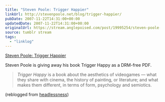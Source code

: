 ```yaml
---
title: "Steven Poole: Trigger Happier"
linkUrl: http://stevenpoole.net/blog/trigger-happier/
pubDate: 2007-11-22T14:31:00+00:00
updatedDate: 2007-11-22T14:31:00+00:00
originalUrl: https://stream.anglepoised.com/post/19995254/steven-poole-trigger-happier
source: tumblr stream
tags:
  - "linklog"
---
```


[Steven Poole: Trigger Happier][1]

Steven Poole is giving away his book Trigger Happy as a DRM-free PDF.

> _Trigger Happy_ is a book about the aesthetics of videogames — what they share with cinema, the history of painting, or literature; and what makes them different, in terms of form, psychology and semiotics.

(reblogged from <a href="http://headlessness.com/">headlessness</a>)

[1]: http://stevenpoole.net/blog/trigger-happier/
